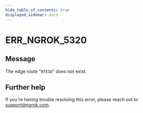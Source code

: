 ```yaml
---
hide_table_of_contents: true
displayed_sidebar: docs
---
```



# ERR_NGROK_5320

## Message

The edge route "`RTEID`" does not exist.

<ErrorDetails error="err_ngrok_5320" />

## Further help

If you're having trouble resolving this error, please reach out to [support@ngrok.com](mailto:support@ngrok.com?subject=Help%20with%20ERR_NGROK_5320).
